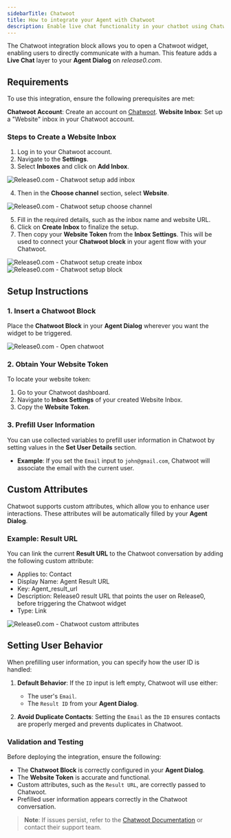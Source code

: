 ```yaml
---
sidebarTitle: Chatwoot
title: How to integrate your Agent with Chatwoot
description: Enable live chat functionality in your chatbot using Chatwoot integration.
---
```

The Chatwoot integration block allows you to open a Chatwoot widget, enabling users to directly communicate with a human. This feature adds a **Live Chat** layer to your **Agent Dialog** on *release0.com*. 

## Requirements

To use this integration, ensure the following prerequisites are met:

**Chatwoot Account**: Create an account on [Chatwoot](https://www.chatwoot.com).
**Website Inbox**: Set up a "Website" inbox in your Chatwoot account.



### Steps to Create a Website Inbox

1. Log in to your Chatwoot account.
2. Navigate to the **Settings**.
3. Select **Inboxes** and click on **Add Inbox**.
<Frame style={{ maxWidth: '800px' }}>
  <img src="/images/blocks/integrations/chatwoot/chatwoot-setup-add-inbox.png" alt="Release0.com - Chatwoot setup add inbox" />
</Frame>

4. Then in the **Choose channel** section, select **Website**.
<Frame style={{ maxWidth: '800px' }}>
  <img src="/images/blocks/integrations/chatwoot/chatwoot-setup-select-website.png" alt="Release0.com - Chatwoot setup choose channel" />
</Frame>

5. Fill in the required details, such as the inbox name and website URL.
6. Click on **Create Inbox** to finalize the setup.
7. Then copy your **Website Token** from the **Inbox Settings**. This will be used to connect your **Chatwoot block** in your agent flow with your Chatwoot.

<Frame style={{ maxWidth: '800px' }}>
  <img src="/images/blocks/integrations/chatwoot/chatwoot-setup-inbox-ready.png" alt="Release0.com - Chatwoot setup create inbox" />
</Frame>

<Frame style={{ maxWidth: '600px' }}>
  <img src="/images/blocks/integrations/chatwoot/chatwoot-setup-block.png" alt="Release0.com - Chatwoot setup block" />
</Frame>


## Setup Instructions

### 1. Insert a Chatwoot Block

Place the **Chatwoot Block** in your **Agent Dialog** wherever you want the widget to be triggered.

<Frame style={{ maxWidth: '600px' }}>
  <img src="/images/blocks/integrations/chatwoot/open-chatwoot.png" alt="Release0.com - Open chatwoot" />
</Frame>

### 2. Obtain Your Website Token

To locate your website token:

1. Go to your Chatwoot dashboard.
2. Navigate to **Inbox Settings** of your created Website Inbox.
3. Copy the **Website Token**.

### 3. Prefill User Information

You can use collected variables to prefill user information in Chatwoot by setting values in the **Set User Details** section.

- **Example**: If you set the `Email` input to `john@gmail.com`, Chatwoot will associate the email with the current user.


## Custom Attributes

Chatwoot supports custom attributes, which allow you to enhance user interactions. These attributes will be automatically filled by your **Agent Dialog**.

### Example: Result URL

You can link the current **Result URL** to the Chatwoot conversation by adding the following custom attribute:

- Applies to: Contact
- Display Name: Agent Result URL
- Key: Agent_result_url
- Description: Release0 result URL that points the user on Release0, before triggering the Chatwoot widget
- Type: Link

<Frame style={{ maxWidth: '400px' }}>
  <img src="/images/blocks/integrations/chatwoot/chatwoot-custom-attributes.png" alt="Release0.com - Chatwoot custom attributes" />
</Frame>



## Setting User Behavior

When prefilling user information, you can specify how the user ID is handled:

1. **Default Behavior**: If the `ID` input is left empty, Chatwoot will use either:
   - The user's `Email`.
   - The `Result ID` from your **Agent Dialog**.

2. **Avoid Duplicate Contacts**: Setting the `Email` as the `ID` ensures contacts are properly merged and prevents duplicates in Chatwoot.


### Validation and Testing

Before deploying the integration, ensure the following:

- The **Chatwoot Block** is correctly configured in your **Agent Dialog**.
- The **Website Token** is accurate and functional.
- Custom attributes, such as the `Result URL`, are correctly passed to Chatwoot.
- Prefilled user information appears correctly in the Chatwoot conversation.

> **Note**: If issues persist, refer to the [Chatwoot Documentation](https://www.chatwoot.com/docs) or contact their support team.